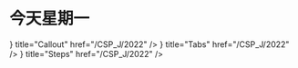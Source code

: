 # 今天星期一
 
<Cards num={2}>
  <Card icon={
        <img width="128" height="24" src="https://langfuse.com/langfuse_logo.png" />
    } title="Callout"  href="/CSP_J/2022" />
  <Card icon={
        <svg xmlns="http://www.w3.org/2000/svg" width="24" height="24" viewBox="0 0 24 24" fill="none" stroke="currentColor" stroke-width="2" stroke-linecap="round" stroke-linejoin="round"><rect width="8" height="18" x="3" y="3" rx="1"></rect><path d="M7 3v18"></path><path d="M20.4 18.9c.2.5-.1 1.1-.6 1.3l-1.9.7c-.5.2-1.1-.1-1.3-.6L11.1 5.1c-.2-.5.1-1.1.6-1.3l1.9-.7c.5-.2 1.1.1 1.3.6Z"></path></svg>
    } title="Tabs" href="/CSP_J/2022" />
  <Card icon={
        <svg xmlns="http://www.w3.org/2000/svg" width="24" height="24" viewBox="0 0 48 48" fill="none" stroke="currentColor" stroke-width="2" stroke-linecap="round" stroke-linejoin="round"><path d="M.75 8A7.25 7.25 0 018 .75h24A7.25 7.25 0 0139.25 8v24A7.25 7.25 0 0132 39.25H8A7.25 7.25 0 01.75 32V8z" ></path><path d="M24.847 33.25L19.82 20.113c-.324-.846.543-1.656 1.351-1.261L33.25 24.75l-6.426 2-1.977 6.5z" ></path><path d="M33.25 20.25V9.75a3 3 0 00-3-3H9.75a3 3 0 00-3 3v20.5a3 3 0 003 3h10.5" ></path><path d="M11.75 11.75v16.5" ></path></svg>
    } title="Steps" href="/CSP_J/2022" />
</Cards>